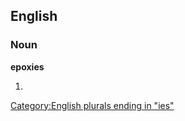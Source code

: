==English==

===Noun===
'''epoxies'''

# {{plural of|[[epoxy]]}}

[[Category:English plurals ending in "ies"]]
